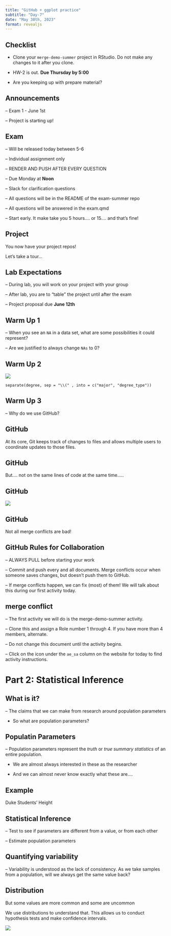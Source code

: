 ```yaml
---
title: "GitHub + ggplot practice"
subtitle: "Day-7"
date: "May 30th, 2023"
format: revealjs
---
```


## Checklist

-   Clone your `merge-demo-summer` project in RStudio. Do not make any changes to it after you clone.

-   HW-2 is out. **Due Thursday by 5:00**

-   Are you keeping up with prepare material?

## Announcements

-- Exam 1 - June 1st

-- Project is starting up!

## Exam{.smaller} 

-- Will be released today between 5-6 

-- Individual assignment only

-- RENDER AND PUSH AFTER EVERY QUESTION 

-- Due Monday at **Noon** 

-- Slack for clarification questions 

-- All questions will be in the README of the exam-summer repo 

-- All questions will be answered in the exam.qmd

-- Start early. It make take you 5 hours.... or 15.... and that's fine!


## Project

You now have your project repos! 

Let's take a tour...

## Lab Expectations 

-- During lab, you will work on your project with your group 

-- After lab, you are to "table" the project until after the exam

-- Project proposal due **June 12th**


## Warm Up 1 

-- When you see an `NA` in a data set, what are some possibilities it could represent?

-- Are we justified to always change `NAs` to 0? 

## Warm Up 2 

![](images/AB2.png)

    separate(degree, sep = "\\(" , into = c("major", "degree_type"))
    
## Warm Up 3 

-- Why do we use GitHub? 


## GitHub 

At its core, Git keeps track of changes to files and allows multiple users to coordinate updates to those files.

## GitHub 

But.... not on the same lines of code at the same time..... 

## GitHub 

![](images/pull-push.jpg)

## GitHub 

Not all merge conflicts are bad! 


## GitHub Rules for Collaboration 

-- ALWAYS PULL before starting your work 

-- Commit and push every and all documents. Merge conflicts occur when someone saves changes, but doesn't push them to GitHub. 

-- If merge conflicts happen, we can fix (most) of them! We will talk about this during our first activity today. 

## merge conflict 

-- The first activity we will do is the merge-demo-summer activity. 

-- Clone this and assign a Role number 1 through 4. If you have more than 4 members, alternate. 

-- Do not change this document until the activity begins. 

-- Click on the icon under the `ae_sa` column on the website for today to find activity instructions. 

# Part 2: Statistical Inference 

## What is it? 

-- The claims that we can make from research around population parameters 

- So what are population parameters? 

## Populatin Parameters 

-- Population parameters represent the *truth* or *true summary statistics* of an entire population. 

- We are almost always interested in these as the researcher 

- And we can almost never know exactly what these are.... 

## Example 

Duke Students' Height 


## Statistical Inference 

-- Test to see if parameters are different from a value, or from each other 

-- Estimate population parameters 

## Quantifying variability 

-- Variability is understood as the lack of consistency. As we take samples from a population, will we always get the same value back? 

## Distribution 

But some values are more common and some are uncommon

We use distributions to understand that. This allows us to conduct hypothesis tests and make confidence intervals.

![](images/dist.png)




